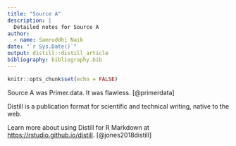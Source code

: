 ```yaml
---
title: "Source A"
description: |
  Detailed notes for Source A
author:
  - name: Samruddhi Naik 
date: "`r Sys.Date()`"
output: distill::distill_article
bibliography: bibliography.bib
---
```


```r
knitr::opts_chunk$set(echo = FALSE)
```


Source A was Primer.data. It was flawless.
[@primerdata]

Distill is a publication format for scientific and technical writing, native to the web. 

Learn more about using Distill for R Markdown at <https://rstudio.github.io/distill>.
[@jones2018distill]

